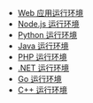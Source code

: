 - [Web 应用运行环境](/sdk/engine/deploy/webapp)
- [Node.js 运行环境](/sdk/engine/deploy/nodejs)
- [Python 运行环境](/sdk/engine/deploy/python)
- [Java 运行环境](/sdk/engine/deploy/java)
- [PHP 运行环境](/sdk/engine/deploy/php)
- [.NET 运行环境](/sdk/engine/deploy/dotnet)
- [Go 运行环境](/sdk/engine/deploy/go)
- [C++ 运行环境](/sdk/engine/deploy/cpp)
